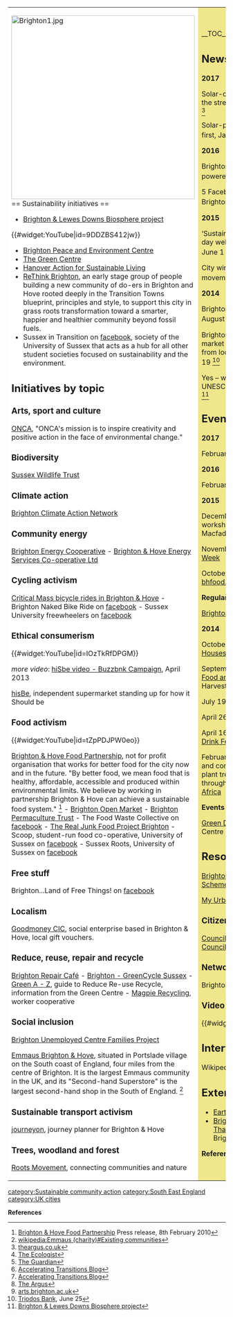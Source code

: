 {| cellpadding="8" cellspacing="0"
|- valign="top" 
| style="background:white" width="52%"|

[[File:Brighton1.jpg|424px]]<br clear=left>
== Sustainability initiatives ==
*[http://biospherehere.org.uk/ Brighton & Lewes Downs Biosphere project]

{{#widget:YouTube|id=9DDZBS412jw}}

*[http://www.bpec.org/ Brighton Peace and Environment Centre]
*[http://www.thegreencentre.co.uk/ The Green Centre]
*[http://www.hasl.org.uk/ Hanover Action for Sustainable Living]
*[http://rethinkbrighton.org.uk/ ReThink Brighton], an early stage group of people building a new community of do-ers in Brighton and Hove rooted deeply in the Transition Towns blueprint, principles and style, to support this city in grass roots transformation toward a smarter, happier and healthier community beyond fossil fuels.
*Sussex in Transition on [https://www.facebook.com/groups/209020789236551 facebook], society of the University of Sussex that acts as a hub for all other student societies focused on sustainability and the environment.

== Initiatives by topic ==

=== Arts, sport and culture ===

[http://onca.org.uk/ ONCA], "ONCA's mission is to inspire creativity and positive action in the face of environmental change."

=== Biodiversity ===

[http://www.sussexwildlifetrust.org.uk/ Sussex Wildlife Trust]

=== Climate action ===

[http://brightoncan.org/ Brighton Climate Action Network]

=== Community energy ===

[http://www.brightonenergy.org.uk/ Brighton Energy Cooperative] - [http://bhesco.co.uk/ Brighton & Hove Energy Services Co-operative Ltd]

=== Cycling activism ===
 
[[wikia:criticalmass:Brighton & Hove|Critical Mass bicycle rides in Brighton & Hove]] - Brighton Naked Bike Ride on [https://www.facebook.com/groups/4616787846/ facebook] - Sussex University freewheelers on [https://www.facebook.com/groups/freewheelersvolunteers/ facebook]

=== Ethical consumerism ===

{{#widget:YouTube|id=IOzTkRfDPGM}}

''more video'': [http://www.youtube.com/watch?v=lTuSGR_GilE hiSbe video - Buzzbnk Campaign], April 2013

[http://hisbe.co.uk/ hisBe], independent supermarket standing up for how it Should be

=== Food activism ===

{{#widget:YouTube|id=tZpPDJPW0eo}}

[http://www.bhfood.org.uk/ Brighton & Hove Food Partnership], not for profit organisation that works for better food for the city now and in the future. "By better food, we mean food that is healthy, affordable, accessible and produced within environmental limits. We believe by working in partnership Brighton & Hove can achieve a sustainable food system." <ref>[http://www.bhfood.org.uk/ Brighton & Hove Food Partnership] Press release, 8th February 2010 </ref> - [http://www.brightonopenmarket.co.uk/ Brighton Open Market] - [http://www.brightonpermaculture.org.uk/ Brighton Permaculture Trust] - The Food Waste Collective on [https://www.facebook.com/groups/foodwastecollective/ facebook] - [http://www.realjunkfoodbrighton.co.uk/ The Real Junk Food Project Brighton] - Scoop, student-run food co-operative, University of Sussex on [https://www.facebook.com/groups/150376864995041/ facebook] - Sussex Roots, University of Sussex on [https://www.facebook.com/groups/28566110237/ facebook]

=== Free stuff ===

Brighton...Land of Free Things! on [https://www.facebook.com/groups/210026569208145/ facebook]

=== Localism ===

[https://www.goodmoney.co.uk/ Goodmoney CIC], social enterprise based in Brighton & Hove, local gift vouchers.

=== Reduce, reuse, repair and recycle ===

[https://brightonrepaircafe.wordpress.com/ Brighton Repair Café] - [https://directv2.ilovefreegle.org/explore/21 Brighton - GreenCycle Sussex] - [http://www.thegreencentre.co.uk/get-involved/green-a-z.aspx Green A - Z], guide to Reduce Re-use Recycle, information from the Green Centre - [http://magpie.coop/ Magpie Recycling], worker cooperative {{W|Magpie Recycling}}

=== Social inclusion ===

[http://www.bucfp.org/ Brighton Unemployed Centre Families Project]

[http://www.emmausbrighton.co.uk Emmaus Brighton & Hove], situated in Portslade village on the South coast of England, four miles from the centre of Brighton. It is the largest Emmaus community in the UK, and its "Second-hand Superstore" is the largest second-hand shop in the South of England. <ref>[[wikipedia:Emmaus (charity)#Existing communities]]</ref>

=== Sustainable transport activism ===

[http://www.journeyon.co.uk/ journeyon], journey planner for Brighton & Hove

=== Trees, woodland and forest ===

[http://rootsmovement.org/ Roots Movement], connecting communities and nature

| style="background:khaki" |

__TOC__

== News and comment ==

'''2017'''

Solar-charged electric buses set to hit the streets of Brighton and Hove, Apr 26 <ref>[http://www.theargus.co.uk/business/15244835.Solar_charged_electric_buses_set_to_hit_the_streets_of_Brighton_and_Hove/ theargus.co.uk]</ref>

Solar-powered electric buses ‒ a UK first, Jan 10 <ref>[http://www.theecologist.org/green_green_living/2988511/solarpowered_electric_buses_a_uk_first.html The Ecologist]</ref>

'''2016'''

Brighton gears up for new fleet of solar-powered buses, Oct 8 <ref>[https://www.theguardian.com/sustainable-business/2016/oct/08/brighton-solar-powered-buses-electric The Guardian]</ref>

5 Facebook groups for green Brightonians, Feb 21 <ref>[http://blog.acceleratingtransitions.eu/?p=2977 Accelerating Transitions Blog]</ref>

'''2015'''

‘Sustainable Brighton’: Impressions on a day well spent with local stakeholders, June 1 <ref>[http://blog.acceleratingtransitions.eu/?p=2392 Accelerating Transitions Blog]</ref>

City wins award for sustainable food movement, March 20 <ref>[http://www.theargus.co.uk/news/11869765.City_wins_award_for_sustainable_food_movement/ The Argus]</ref>

'''2014'''

Brighton Waste House now completed, August <ref>[http://arts.brighton.ac.uk/business-and-community/wastehouse/about  arts.brighton.ac.uk]</ref>

Brighton Open Market, a modern day market promoting fresh, healthy food from local producers to launch on July 19 <ref>[http://www.triodos.co.uk/en/about-triodos/news-and-media/media-releases/Brightons-new-market-boosted-with-1-million-sustainable-bank-loan/ Triodos Bank], June 25</ref>

Yes – we’ve done it – we are now a UNESCO World Biosphere site! June 11 <ref>[http://biospherehere.org.uk/our-biosphere-is-here/ Brighton & Lewes Downs Biosphere project]</ref>

== Events ==

'''2017'''

February 5 [http://www.seedysunday.org.uk/ Seedy Sunday]

'''2016'''

February 7 [http://www.seedysunday.org.uk/ Seedy Sunday]

'''2015'''

December 4 Collaborative Futures workshop with Ben and Annabelle Macfadyen, [https://www.eventbrite.co.uk/e/collaborative-futures-workshop-with-ben-and-annabelle-macfadyen-tickets-19522550474 eventbrite.co.uk]

November 15 - 21 [http://brightoncan.org/brighton/ Brighton Time to Act Week]

October 29 - Feeding the 5000 [http://bhfood.org.uk/event/423-feeding-5k bhfood.org.uk]

'''Regular events'''

[http://www.meetup.com/Brighton-Green-Drinks/ Brighton Green Drinks]

'''2014'''

October 18 – 19 and 25 – 26 [http://www.ecoopenhouses.org/ Eco Open Houses, Brighton & Hove]

September 4 - 14 [http://brightonfoodfestival.com/ Brighton & Hove Food and Drink Festival], Autumn Harvest

July 19 [http://www.brightonopenmarket.co.uk/ Brighton Open Market] launch

April 26 - 27 [http://brightonfoodfestival.com/events/big-sussex-market/ Big Sussex Market]

April 16 - 27 [http://brightonfoodfestival.com/ Brighton & Hove Food and Drink Festival], Spring Harvest

February 8 -16 [http://rootsmovement.org/tree-planting-events/ Roots Week], schools and communities coming together to plant trees at simultaneous events throughout the week in the UK and [[Africa]]

'''Events information'''

[http://www.thegreencentre.co.uk/get-involved/green-diary.aspx Green Diary], information from the Green Centre

== Resources ==

[http://present.brighton-hove.gov.uk/mgConvert2PDF.aspx?ID=22453 Brighton & Hove City Council Petitions Scheme], (PDF, 11 pages)

{{Appsuk}}

[https://play.google.com/store/apps/details?id=Urban.Angel&hl=en My Urban Angel]

=== Citizens data initiative ===

[http://www.brighton-hove.gov.uk/index.cfm?request=b1160744 Council data, Brighton & Hove City Council], (open data)

=== Networks ===

Brighton Green Drinks on [https://www.facebook.com/groups/brightongreendrinks/ facebook]

=== Video ===

{{#widget:YouTube|id=kWHXgeAYNA8}}

== Interwiki links ==
Wikipedia: [[wikipedia:Brighton|Brighton]]

== External links ==
*[http://www.lowcarbon.co.uk/earthship-brighton Earthship Brighton]
*[http://arts.brighton.ac.uk/ease/the-house-that-kevin-built Brighton 'Waste House': The House That Kevin Built], University of Brighton, Faculty of Arts

'''References'''
<references/>

|}


{{scaendmenu}}
[[category:Sustainable community action]]
[[category:South East England]]
[[category:UK cities]]

'''References'''
{{Attrib sca ref|Brighton}}
<references/>